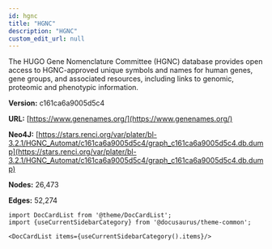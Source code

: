 ```yaml
---
id: hgnc
title: "HGNC"
description: "HGNC"
custom_edit_url: null
---
```





The HUGO Gene Nomenclature Committee (HGNC) database provides open access to HGNC-approved unique symbols and names for human genes, gene groups, and associated resources, including links to genomic, proteomic and phenotypic information.

**Version:** c161ca6a9005d5c4

**URL:** [https://www.genenames.org/](https://www.genenames.org/)

**Neo4J:** [https://stars.renci.org/var/plater/bl-3.2.1/HGNC_Automat/c161ca6a9005d5c4/graph_c161ca6a9005d5c4.db.dump](https://stars.renci.org/var/plater/bl-3.2.1/HGNC_Automat/c161ca6a9005d5c4/graph_c161ca6a9005d5c4.db.dump)

**Nodes:** 26,473

**Edges:** 52,274





```mdx-code-block
import DocCardList from '@theme/DocCardList';
import {useCurrentSidebarCategory} from '@docusaurus/theme-common';

<DocCardList items={useCurrentSidebarCategory().items}/>
```
      